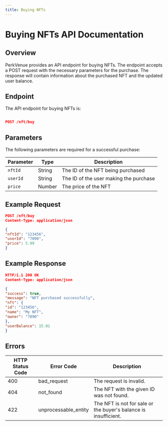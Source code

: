 ```yaml
---
title: Buying NFTs 
---
```


# Buying NFTs API Documentation

## Overview

PerkVenue provides an API endpoint for buying NFTs. The endpoint accepts a POST request with the necessary parameters for the purchase. The response will contain information about the purchased NFT and the updated user balance.

## Endpoint

The API endpoint for buying NFTs is:

```json

POST /nft/buy

```


## Parameters

The following parameters are required for a successful purchase:

| Parameter | Type | Description |
| --- | --- | --- |
| `nftId` | String | The ID of the NFT being purchased |
| `userId` | String | The ID of the user making the purchase |
| `price` | Number | The price of the NFT |

## Example Request

```json
POST /nft/buy
Content-Type: application/json

{
"nftId": "123456",
"userId": "7890",
"price": 5.99
}
```


## Example Response

```json
HTTP/1.1 200 OK
Content-Type: application/json

{
"success": true,
"message": "NFT purchased successfully",
"nft": {
"id": "123456",
"name": "My NFT",
"owner": "7890"
},
"userBalance": 15.01
}
```


## Errors

| HTTP Status Code | Error Code | Description                  |
| ---------------- | ----------| -----------------------------|
| 400              | bad_request | The request is invalid.     |
| 404              | not_found  | The NFT with the given ID was not found. |
| 422              | unprocessable_entity | The NFT is not for sale or the buyer's balance is insufficient. |




